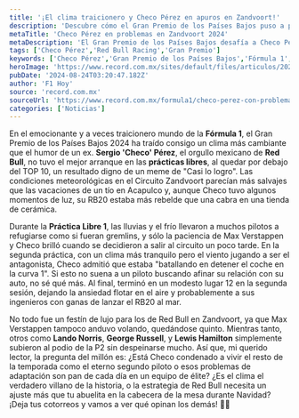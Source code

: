 ```yaml
---
title: '¡El clima traicionero y Checo Pérez en apuros en Zandvoort!'
description: 'Descubre cómo el Gran Premio de los Países Bajos puso a prueba a Checo Pérez en un clima extremo. ¿Está el clima sabotaje o simplemente un mal día?'
metaTitle: 'Checo Pérez en problemas en Zandvoort 2024'
metaDescription: 'El Gran Premio de los Países Bajos desafía a Checo Pérez con clima extremo. ¿Qué pasará? ¡Entérate aquí!'
tags: ['Checo Pérez','Red Bull Racing','Gran Premio']
keywords: ['Checo Pérez','Gran Premio de los Países Bajos','Fórmula 1','Zandvoort','Red Bull']
heroImage: 'https://www.record.com.mx/sites/default/files/articulos/2024/08/23/checoned.jpg'
pubDate: '2024-08-24T03:20:47.182Z'
author: 'F1 Hoy'
source: 'record.com.mx'
sourceUrl: 'https://www.record.com.mx/formula1/checo-perez-con-problemas-en-primeras-practicas-del-gp-de-paises-bajos'
categories: ['Noticias']
---
```

En el emocionante y a veces traicionero mundo de la **Fórmula 1**, el Gran Premio de los Países Bajos 2024 ha traído consigo un clima más cambiante que el humor de un ex. **Sergio 'Checo' Pérez**, el orgullo mexicano de **Red Bull**, no tuvo el mejor arranque en las **prácticas libres**, al quedar por debajo del TOP 10, un resultado digno de un meme de "Casi lo logro". Las condiciones meteorológicas en el Circuito Zandvoort parecían más salvajes que las vacaciones de un tío en Acapulco y, aunque Checo tuvo algunos momentos de luz, su RB20 estaba más rebelde que una cabra en una tienda de cerámica. 

Durante la **Práctica Libre 1**, las lluvias y el frío llevaron a muchos pilotos a refugiarse como si fueran gremlins, y sólo la paciencia de Max Verstappen y Checo brilló cuando se decidieron a salir al circuito un poco tarde. En la segunda práctica, con un clima más tranquilo pero el viento jugando a ser el antagonista, Checo admitió que estaba "batallando en detener el coche en la curva 1". Si esto no suena a un piloto buscando afinar su relación con su auto, no sé qué más. Al final, terminó en un modesto lugar 12 en la segunda sesión, dejando la ansiedad flotar en el aire y probablemente a sus ingenieros con ganas de lanzar el RB20 al mar.

No todo fue un festín de lujo para los de Red Bull en Zandvoort, ya que Max Verstappen tampoco anduvo volando, quedándose quinto. Mientras tanto, otros como **Lando Norris**, **George Russell**, y **Lewis Hamilton** simplemente subieron al podio de la P2 sin despeinarse mucho. Así que, mi querido lector, la pregunta del millón es: ¿Está Checo condenado a vivir el resto de la temporada como el eterno segundo piloto o esos problemas de adaptación son pan de cada día en un equipo de élite? ¿Es el clima el verdadero villano de la historia, o la estrategia de Red Bull necesita un ajuste más que tu abuelita en la cabecera de la mesa durante Navidad? ¡Deja tus cotorreos y vamos a ver qué opinan los demás! 🍿🔥


